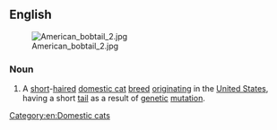 ==English==
[[File:American_bobtail_2.jpg]]
===Noun===
{{en-noun|head=[[American]] [[bobtail|Bobtail]]}}

# {{lb|en|felinology}} A [[short]]-[[haired]] [[domestic cat]] [[breed]] [[originating]] in the [[United States]], having a short [[tail]] as a result of [[genetic]] [[mutation]].

[[Category:en:Domestic cats]]